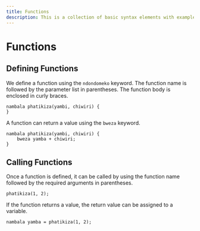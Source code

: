 ```yaml
---
title: Functions
description: This is a collection of basic syntax elements with examples
---
```


# Functions

## Defining Functions

We define a function using the `ndondomeko` keyword. The function name is followed by the parameter list in parentheses. The function body is enclosed in curly braces.

```duwa
nambala phatikiza(yambi, chiwiri) {
}
```
A function can return a value using the `bweza` keyword.

```duwa
nambala phatikiza(yambi, chiwiri) {
    bweza yamba + chiwiri;
}
```

## Calling Functions

Once a function is defined, it can be called by using the function name followed by the required arguments in parentheses.

```duwa
phatikiza(1, 2);
```

If the function returns a value, the return value can be assigned to a variable.

```duwa
nambala yamba = phatikiza(1, 2);
```
